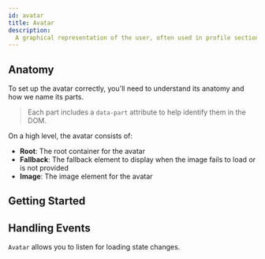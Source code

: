 ```yaml
---
id: avatar
title: Avatar
description:
  A graphical representation of the user, often used in profile sections.
---
```



## Anatomy

To set up the avatar correctly, you'll need to understand its anatomy and how we
name its parts.

> Each part includes a `data-part` attribute to help identify them in the DOM.

<Anatomy id="avatar" />

On a high level, the avatar consists of:

- **Root**: The root container for the avatar
- **Fallback**: The fallback element to display when the image fails to load or
  is not provided
- **Image**: The image element for the avatar

## Getting Started

<Story id="Basic" />

## Handling Events

`Avatar` allows you to listen for loading state changes.

<Story id="Events" />
